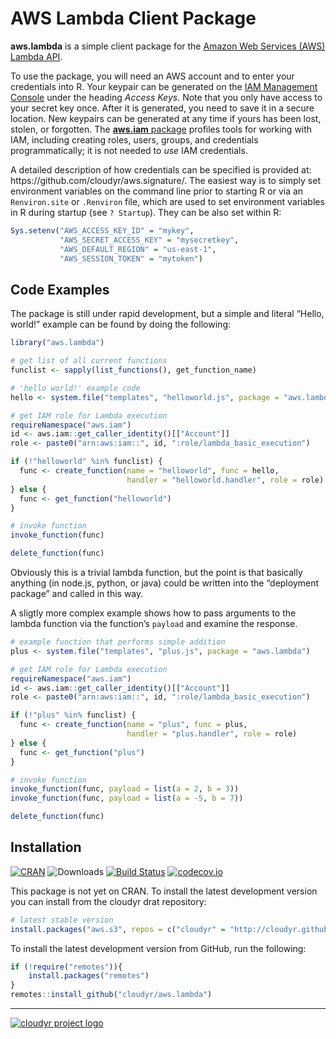 # AWS Lambda Client Package

**aws.lambda** is a simple client package for the [Amazon Web Services (AWS) Lambda API](https://aws.amazon.com/lambda/).

To use the package, you will need an AWS account and to enter your credentials into R. Your keypair can be generated on the [IAM Management Console](https://aws.amazon.com/) under the heading *Access Keys*. Note that you only have access to your secret key once. After it is generated, you need to save it in a secure location. New keypairs can be generated at any time if yours has been lost, stolen, or forgotten. The [**aws.iam** package](https://github.com/cloudyr/aws.iam) profiles tools for working with IAM, including creating roles, users, groups, and credentials programmatically; it is not needed to *use* IAM credentials.

A detailed description of how credentials can be specified is provided at: https://github.com/cloudyr/aws.signature/. The easiest way is to simply set environment variables on the command line prior to starting R or via an `Renviron.site` or `.Renviron` file, which are used to set environment variables in R during startup (see `? Startup`). They can be also set within R:

```R
Sys.setenv("AWS_ACCESS_KEY_ID" = "mykey",
           "AWS_SECRET_ACCESS_KEY" = "mysecretkey",
           "AWS_DEFAULT_REGION" = "us-east-1",
           "AWS_SESSION_TOKEN" = "mytoken")
```

## Code Examples

The package is still under rapid development, but a simple and literal "Hello, world!" example can be found by doing the following:

```r
library("aws.lambda")

# get list of all current functions
funclist <- sapply(list_functions(), get_function_name)

# 'hello world!' example code
hello <- system.file("templates", "helloworld.js", package = "aws.lambda")

# get IAM role for Lambda execution
requireNamespace("aws.iam")
id <- aws.iam::get_caller_identity()[["Account"]]
role <- paste0("arn:aws:iam::", id, ":role/lambda_basic_execution")

if (!"helloworld" %in% funclist) {
  func <- create_function(name = "helloworld", func = hello, 
                          handler = "helloworld.handler", role = role)
} else {
  func <- get_function("helloworld")
}

# invoke function
invoke_function(func)
```

```r
delete_function(func)
```

Obviously this is a trivial lambda function, but the point is that basically anything (in node.js, python, or java) could be written into the "deployment package" and called in this way.

A sligtly more complex example shows how to pass arguments to the lambda function via the function's `payload` and examine the response.

```r
# example function that performs simple addition
plus <- system.file("templates", "plus.js", package = "aws.lambda")

# get IAM role for Lambda execution
requireNamespace("aws.iam")
id <- aws.iam::get_caller_identity()[["Account"]]
role <- paste0("arn:aws:iam::", id, ":role/lambda_basic_execution")

if (!"plus" %in% funclist) {
  func <- create_function(name = "plus", func = plus, 
                          handler = "plus.handler", role = role)
} else {
  func <- get_function("plus")
}

# invoke function
invoke_function(func, payload = list(a = 2, b = 3))
invoke_function(func, payload = list(a = -5, b = 7))
```


```r
delete_function(func)
```

## Installation

[![CRAN](https://www.r-pkg.org/badges/version/aws.lambda)](https://cran.r-project.org/package=aws.lambda)
![Downloads](https://cranlogs.r-pkg.org/badges/aws.lambda)
[![Build Status](https://travis-ci.org/cloudyr/aws.lambda.png?branch=master)](https://travis-ci.org/cloudyr/aws.lambda) 
[![codecov.io](https://codecov.io/github/cloudyr/aws.lambda/coverage.svg?branch=master)](https://codecov.io/github/cloudyr/aws.lambda?branch=master)

This package is not yet on CRAN. To install the latest development version you can install from the cloudyr drat repository:

```R
# latest stable version
install.packages("aws.s3", repos = c("cloudyr" = "http://cloudyr.github.io/drat"))
```

To install the latest development version from GitHub, run the following:

```R
if (!require("remotes")){
    install.packages("remotes")
}
remotes::install_github("cloudyr/aws.lambda")
```


---
[![cloudyr project logo](http://i.imgur.com/JHS98Y7.png)](https://github.com/cloudyr)
